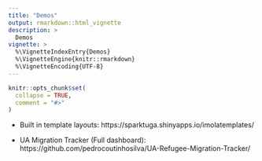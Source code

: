 ```yaml
---
title: "Demos"
output: rmarkdown::html_vignette
description: >
  Demos
vignette: >
  %\VignetteIndexEntry{Demos}
  %\VignetteEngine{knitr::rmarkdown}
  %\VignetteEncoding{UTF-8}
---
```


```r
knitr::opts_chunk$set(
  collapse = TRUE,
  comment = "#>"
)
```

-   Built in template layouts: https://sparktuga.shinyapps.io/imolatemplates/

-   UA Migration Tracker (Full dashboard): https://github.com/pedrocoutinhosilva/UA-Refugee-Migration-Tracker/
